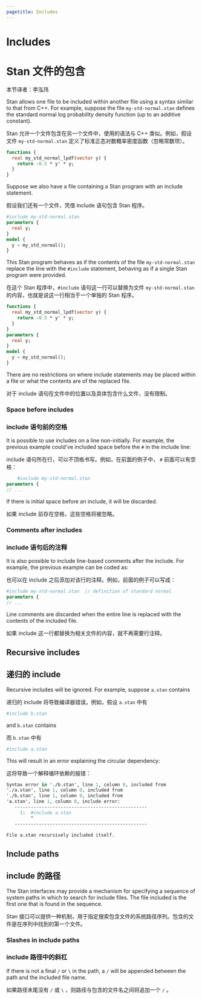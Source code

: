 ---
pagetitle: Includes
---

# Includes {#includes.section}

# Stan 文件的包含

本节译者：李泓玮

Stan allows one file to be included within another file using a syntax
similar to that from C++.  For example, suppose the file
`my-std-normal.stan` defines the standard normal log probability
density function (up to an additive constant).

Stan 允许一个文件包含在另一个文件中，使用的语法与 C++ 类似。例如，假设文件 `my-std-normal.stan` 定义了标准正态对数概率密度函数（忽略常数项）。

``` stan
functions {
  real my_std_normal_lpdf(vector y) {
    return -0.5 * y' * y;
  }
}
```

Suppose we also have a file containing a Stan program with an include statement.

假设我们还有一个文件，凭借 include 语句包含 Stan 程序。

``` stan
#include my-std-normal.stan
parameters {
  real y;
}
model {
  y ~ my_std_normal();
}
```

This Stan program behaves as if the contents of the file
`my-std-normal.stan` replace the line with the `#include`
statement, behaving as if a single Stan program were provided.

在这个 Stan 程序中，`#include` 语句这一行可以替换为文件 `my-std-normal.stan` 的内容，也就是说这一行相当于一个单独的 Stan 程序。

``` stan
functions {
  real my_std_normal_lpdf(vector y) {
    return -0.5 * y' * y;
  }
}
parameters {
  real y;
}
model {
  y ~ my_std_normal();
}
```

There are no restrictions on where include statements may be placed
within a file or what the contents are of the replaced file.

对于 include 语句在文件中的位置以及具体包含什么文件，没有限制。

### Space before includes {-}

### include 语句前的空格 {-}

It is possible to use includes on a line non-initially.  For example,
the previous example could've included space before the `#` in the
include line:

include 语句所在行，可以不顶格书写。例如，在前面的例子中， `#` 前面可以有空格：

``` stan
    #include my-std-normal.stan
parameters {
// ...
```

If there is initial space before an include, it will be discarded.

如果 include 前存在空格，这些空格将被忽略。

### Comments after includes {-}

### include 语句后的注释 {-}

It is also possible to include line-based comments after the include.
For example, the previous example can be coded as:

也可以在 include 之后添加对该行的注释。例如，前面的例子可以写成：

``` stan
#include my-std-normal.stan  // definition of standard normal
parameters {
// ...
```

Line comments are discarded when the entire line is replaced with the
contents of the included file.

如果 include 这一行都替换为相关文件的内容，就不再需要行注释。

## Recursive includes

## 递归的 include

Recursive includes will be ignored. For example, suppose
`a.stan` contains

递归的 include 将导致编译器错误。例如，假设 `a.stan` 中有

``` stan
#include b.stan
```

and `b.stan` contains

而 `b.stan` 中有

``` stan
#include a.stan
```

This will result in an error explaining the circular dependency:

这将导致一个解释循环依赖的报错：

``` stan
Syntax error in './b.stan', line 1, column 0, included from
'./a.stan', line 1, column 0, included from
'./b.stan', line 1, column 0, included from
'a.stan', line 1, column 0, include error:
   -------------------------------------------------
     1:  #include a.stan
         ^
   -------------------------------------------------

File a.stan recursively included itself.
```

## Include paths

## include 的路径

The Stan interfaces may provide a mechanism for specifying a sequence of system paths in which to search for include files. The file included is the first one that is found in the sequence.

Stan 接口可以提供一种机制，用于指定搜索包含文件的系统路径序列。包含的文件是在序列中找到的第一个文件。

### Slashes in include paths {-}

### include 路径中的斜杠 {-}

If there is not a final `/` or `\` in the path, a `/` will be
appended between the path and the included file name.

如果路径末尾没有 `/` 或 `\` ，则路径与包含的文件名之间将追加一个 `/` 。